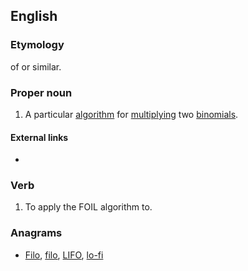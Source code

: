 {{also|foil}}
==English==
{{examples-right|width=35%|examples=To multiply <math>(2x+4)(4x+3y)</math>:
* The first terms multiply to <math>2x4x=8x^2</math>;
* the outer terms to <math>2x3y=6xy</math>;
* the inner terms to <math>4(4x)=16x</math>; and
* the last terms to <math>4(3y)=12y</math>.
Thus the product is <math>8x^2+6xy+16x+12y</math>.}}
===Etymology===
{{acronym}} of {{term|first}} {{term|outer}} {{term|inner}} {{term|last}} or similar.
===Proper noun===
{{en-proper noun}}

# A particular [[algorithm]] for [[multiply]]ing two [[binomial]]s.

====External links====
* {{pedia|FOIL method}}

===Verb===
{{en-verb}}

# {{transitive}} To apply the FOIL algorithm to.

===Anagrams===
* [[Filo#English|Filo]], [[filo#English|filo]], [[LIFO#English|LIFO]], [[lo-fi#English|lo-fi]]